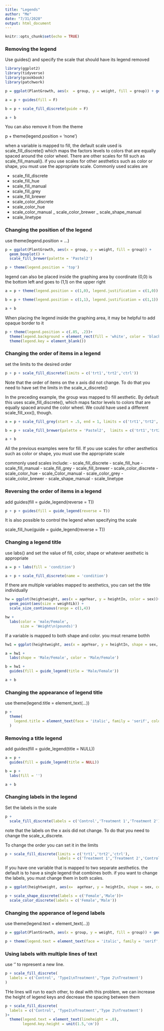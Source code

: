 ---
title: "Legends"
author: "Me"
date: "7/31/2020"
output: html_document
---

```{r setup, include=FALSE}
knitr::opts_chunk$set(echo = TRUE)
```


### Removing the legend

Use guides() and specify the scale that should have its legend removed

```{r}
library(ggplot2)
library(tidyverse)
library(gcookbook)
library(patchwork)

p = ggplot(PlantGrowth, aes(x  = group, y = weight, fill = group)) + geom_boxplot()

a = p + guides(fill = F)

b = p + scale_fill_discrete(guide = F)

a + b
```
You can also remove it from the theme

p + theme(legend.position = 'none')

when a variable is mapped to fill, the default scale used is scale_fill_discrete() which maps the factors levels to colors that are equally spaced around the color wheel. There are other scales for fill such as scale_fill_manual(). if you use scales for other aesthetics such as color or shape, you must use the appropriate scale. Commonly used scales are

- scale_fill_discrete
- scale_fill_hue
- scale_fill_manual
- scale_fill_grey
- scale_fill_brewer
- scale_color_discrete
- scale_color_hue
- scale_color_manual
_ scale_color_brewer
_ scale_shape_manual
- scale_linetype

### Changing the position of the legend

use theme(legend.position = ...)

```{r}
p = ggplot(PlantGrowth, aes(x = group, y = weight, fill = group)) +
  geom_boxplot() + 
  scale_fill_brewer(palette = 'Pastel2')

p + theme(legend.position = 'top')
```


legend can also be placed inside the graphing area by coordinate (0,0) is the bottom left and goes to (1,1) on the upper right

```{r}
a = p + theme(legend.position = c(1,0), legend.justification = c(1,0))

b = p + theme(legend.position = c(1,1), legend.justification = c(1,1))

a + b
```

When placing the legend inside the graphing area, it may be helpful to add opaque border to it

```{r}
p + theme(legend.position = c(.85, .2))+
  theme(legend.background = element_rect(fill = 'white', color = 'black'))+
  theme(legend.key = element_blank())
```


### Changing the order of items in a legend

set the limits to the desired order

```{r}


p + p + scale_fill_discrete(limits = c('trt1','trt2','ctrl'))
```

Note that the order of items on the x axis did not change. To do that you need to have set the limits in the scale_x_discrete()

In the preceding example, the group was mapped to fill aesthetic. By default this uses scale_fill_discrete(), which maps factor levels to colors that are equally spaced around the color wheel. We could have used a different scale_fill_xxx(), though. 

```{r}
a = p + scale_fill_grey(start = .5, end = 1, limits = c('trt1','trt2','ctrl'))

b = p + scale_fill_brewer(palette = 'Pastel2',  limits = c('trt1','trt2','ctrl'))

a + b
```

All the previous examples were for fill. If you use scales for other aesthetics such as color or shape, you must use the appropriate scale

commonly used scales include:
- scale_fill_discrete
- scale_fill_hue
- scale_fill_manual
- scale_fill_grey
- scale_fill_brewer
- scale_color_discrete
- scale_color_hue
- scale_Color_manual
- scale_color_grey
- scale_color_brewer
- scale_shape_manual
- scale_linetype

### Reversing the order of items in a legend

add guides(fill = guide_legend(reverse = T))

```{r}

p + p + guides(fill = guide_legend(reverse = T))
```

It is also possible to control the legend when specifying the scale

scale_fill_hue(guide = guide_legend(reverse = T))


### Changing a legend title

use labs() and set the value of fill, color, shape or whatever aesthetic is appropriate


```{r}
a = p + labs(fill = 'condition')

a + p + scale_fill_discrete(name = 'condition')
```

If there are multiple variables mapped to aesthetics, you can set the title individually

```{r}
hw = ggplot(heightweight, aes(x = ageYear, y = heightIn, color = sex))+
  geom_point(aes(size = weightLb)) +
  scale_size_continuous(range = c(1,4))

hw +
  labs(color = 'male/Female',
       size = 'Weight\n(pounds)')
```
If a variable is mapped to both shape and color. you msut rename bothh

```{r}
hw1 = ggplot(heightweight, aes(x = ageYear, y = heightIn, shape = sex, color = sex)) + geom_point()

a = hw1 + 
  labs(shape = 'Male/Female', color = 'Male/Female')

b = hw1 +
  guides(fill = guide_legend(title = 'Male/Female'))

a + b
```
### Changing the appearance of legend title

use theme(legend.title = element_text(...))

```{r}
p +
  theme(
    legend.title = element_text(face = 'italic', family = 'serif', color = 'red', size = 14)
  )
```
### Removing a title legend

add guides(fill = guide_legend(title = NULL))

```{r}
a = p +
  guides(fill = guide_legend(title = NULL))

b = p +
  labs(fill = '')

a + b
```

### Changing labels in the legend

Set the labels in the scale

```{r}
p +
  scale_fill_discrete(labels = c('Control','Treatment 1','Treatment 2'))
```

note that the labels on the x axis did not change. To do that you need to change the scale_x_discrete. 

To change the order you can set it in the limits

```{r}
p + scale_fill_discrete(limits = c('trt1','trt2','ctrl'),
                        labels = c('Treatment 1','Treatment 2','Control'))
```


If you have one variable that is mapped to two separate aesthetics. the default is to have a single legend that combines both. if you want to change the labels, you must change them in both scales. 

```{r}
p = ggplot(heightweight, aes(x=  ageYear, y = heightIn, shape = sex, color = sex))+ geom_point()

p + scale_shape_discrete(labels = c('Female','Male'))+
  scale_color_discrete(labels = c('Female','Male'))
```


### Changing the apperance of legend labels


use theme(legend.text = element_text(...))

```{r}
p = ggplot(PlantGrowth, aes(x = group, y = weight, fill = group)) + geom_boxplot()

p + theme(legend.text = element_text(face = 'italic', family = 'serif', color = 'red', size = 14))
```

### Using labels with multiple lines of text


use '\n' to represent a new line. 

```{r}
p + scale_fill_discrete(
  labels = c('Control', 'Type1\nTreatment','Type 2\nTreatment')
)
```

THe lines will run to each other, to deal with this problem, we can increase the height of legend keys and decrease the spacing between them

```{r}
p + scale_fill_discrete(
  labels = c('Control', 'Type1\nTreatment','Type 2\nTreatment')
)+
  theme(legend.text = element_text(lineheight = .8),
        legend.key.height = unit(1.5,'cm'))
```












